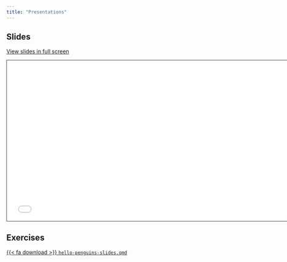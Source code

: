 ```yaml
---
title: "Presentations"
---
```


## Slides

[View slides in full screen](3-presentations.html)

```{=html}
<iframe class="slide-deck" src="1-3-presentations.html" height="420" width="747" style="border: 1px solid #2e3846;"></iframe>
```
## Exercises

<a href="https://raw.githubusercontent.com/mine-cetinkaya-rundel/quarto-sdss/main/exercises/hello-penguins-slides.qmd">{{< fa download >}} `hello-penguins-slides.qmd`</i></a>
